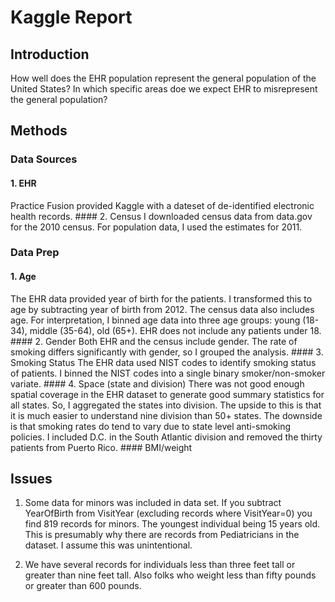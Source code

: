 Kaggle Report
========================================================
Introduction
------------------
How well does the EHR population represent the general population of the United States? In which specific areas doe we expect EHR to misrepresent the general population?

Methods
-------------------
### Data Sources
#### 1. EHR 
Practice Fusion provided Kaggle with a dateset of de-identified electronic health records.
#### 2. Census 
I downloaded census data from data.gov for the 2010 census. For population data, I used the estimates for 2011. 

### Data Prep
#### 1. Age
The EHR data provided year of birth for the patients. I transformed this to age by subtracting year of birth from 2012. The census data also includes age. For interpretation, I binned age data into three age groups: young (18-34), middle (35-64), old (65+). EHR does not include any patients under 18. 
#### 2. Gender
Both EHR and the census include gender. The rate of smoking differs significantly with gender, so I grouped the analysis. 
#### 3. Smoking Status
The EHR data used NIST codes to identify smoking status of patients. I binned the NIST codes into a single binary smoker/non-smoker variate. 
#### 4. Space (state and division)
There was not good enough spatial coverage in the EHR dataset to generate good summary statistics for all states. So, I aggregated the states into division. The upside to this is that it is much easier to understand nine division than 50+ states. The downside is that smoking rates do tend to vary due to state level anti-smoking policies. I included D.C. in the South Atlantic division and removed the thirty patients from Puerto Rico. 
#### BMI/weight

Issues
------------------
1. Some data for minors was included in data set. If you subtract YearOfBirth from VisitYear (excluding records where VisitYear=0) you find 819 records for minors. The youngest individual being 15 years old. This is presumably why there are records from Pediatricians in the dataset. I assume this was unintentional. 

2. We have several records for individuals less than three feet tall or greater than nine feet tall. Also folks who weight less than fifty pounds or greater than 600 pounds. 